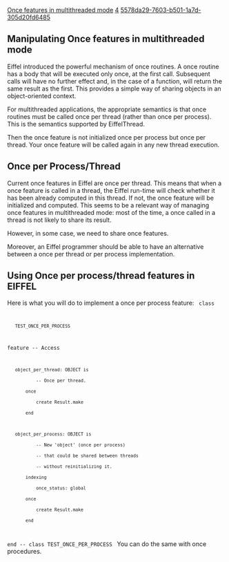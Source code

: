 [[Property:title|Once features in multithreaded mode]]
[[Property:weight|4]]
[[Property:uuid|5578da29-7603-b501-1a7d-305d20fd6485]]
==Manipulating Once features in multithreaded mode==

Eiffel introduced the powerful mechanism of once routines. A once routine has a body that will be executed only once, at the first call. Subsequent calls will have no further effect and, in the case of a function, will return the same result as the first. This provides a simple way of sharing objects in an object-oriented context. 

For multithreaded applications, the appropriate semantics is that once routines must be called once per thread (rather than once per process). This is the semantics supported by EiffelThread. 

Then the once feature is not initialized once per process but once per thread. Your once feature will be called again in any new thread execution. 

==Once per Process/Thread==

Current once features in Eiffel are once per thread. This means that when a once feature is called in a thread, the Eiffel run-time will check whether it has been already computed in this thread. If not, the once feature will be initialized and computed. This seems to be a relevant way of managing once features in multithreaded mode: most of the time, a once called in a thread is not likely to share its result. 

However, in some case, we need to share once features. 

Moreover, an Eiffel programmer should be able to have an alternative between a once per thread or per process implementation. 

==Using Once per process/thread features in EIFFEL==

Here is what you will do to implement a once per process feature:
<code>
class
	TEST_ONCE_PER_PROCESS

feature -- Access

	object_per_thread: OBJECT is
			-- Once per thread.
		once
			create Result.make
		end

	object_per_process: OBJECT is
			-- New 'object' (once per process)
			-- that could be shared between threads
			-- without reinitializing it.
		indexing
			once_status: global
		once
			create Result.make
		end

end -- class TEST_ONCE_PER_PROCESS
</code>
You can do the same with once procedures. 



